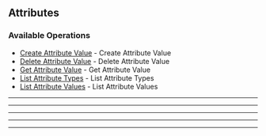
## Attributes

### Available Operations

* [Create Attribute Value](/typescript/attributes/create_attribute_value) - Create Attribute Value
* [Delete Attribute Value](/typescript/attributes/delete_attribute_value) - Delete Attribute Value
* [Get Attribute Value](/typescript/attributes/get_attribute_value) - Get Attribute Value
* [List Attribute Types](/typescript/attributes/list_attribute_types) - List Attribute Types
* [List Attribute Values](/typescript/attributes/list_attribute_values) - List Attribute Values

---
<CreateAttributeValue />

---
<DeleteAttributeValue />

---
<GetAttributeValue />

---
<ListAttributeTypes />

---
<ListAttributeValues />
